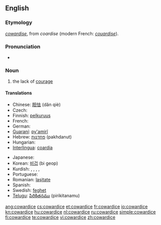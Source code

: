 {{wikipedia}}
==English==

===Etymology===
{{etyl|enm}} ''[[cowardise]]'', from {{etyl|xno}} ''coardise'' (modern French: ''[[couardise]]'').

===Pronunciation===
* {{IPA|/kaʊʍɜrdɪs/}}

===Noun===
{{en-noun|s|-}}

# the lack of [[courage]]

====Translations====
{{trans-top|the lack of courage}}
* Chinese: [[胆怯]] (dǎn qiè)
* Czech: {{t-|cs|zbabělost|f}}
* Finnish: [[pelkuruus]]
* French: {{t+|fr|lâcheté}}
* German: {{t-|de|Feigheit}}
* [[Guaraní]]: [[py'amirĩ]]
* Hebrew: [[פחדנות]] (pakhdanut) {{f}}
* Hungarian: {{t-|hu|gyávaság}}
* [[Interlingua]]: [[coardia]]
{{trans-mid}}
* Japanese: {{t|ja|憶病}}
* Korean: [[비겁]] (bi geop)
* Kurdish: {{t+|ku|newêrekî}}, {{t+|ku|tirsokî}}, {{t+|ku|tirsonekî}}, {{t+|ku|bêcesaretî}}, {{t+|ku|bêcuretî}}
* Portuguese: {{t+|pt|covardia|f}}
* Romanian: [[laşitate]] {{f}}
* Spanish: {{t-|es|cobardía|f}}
* Swedish: [[feghet]] {{c}}
* [[Telugu]]: [[పిరికితనము]] (pirikitanamu)
{{trans-bottom}}

[[ang:cowardice]]
[[cs:cowardice]]
[[et:cowardice]]
[[fr:cowardice]]
[[io:cowardice]]
[[kn:cowardice]]
[[hu:cowardice]]
[[nl:cowardice]]
[[ru:cowardice]]
[[simple:cowardice]]
[[fi:cowardice]]
[[te:cowardice]]
[[vi:cowardice]]
[[zh:cowardice]]
